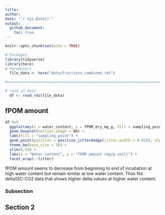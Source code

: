 ```yaml
---
title: 
author: 
date: "`r Sys.Date()`"
output: 
  github_document:
    toc: true
---
```


```r
knitr::opts_chunk$set(echo = TRUE)
```

```r
# Packages
library(tidyverse)
library(here)
# Parameters
  file_data <- here("data/fractions_combined.rds")

#===============================================================================

# read in data
  df <- read_rds(file_data) 

```

## fPOM amount
```r
df %>% 
  ggplot(aes(x = water_content, y = fPOM_dry_mg_g, fill = sampling_point)) +
  geom_boxplot(outlier.shape = NA) + 
  labs(fill = "sampling_point") + 
  geom_point(position = position_jitterdodge(jitter.width = 0.025), alpha = 0.3, size = 2) +
  theme_bw(base_size = 16) + 
  ylim(0,50) + 
  labs(x = "Water content", y = "fPOM amount (mg/g soil)") +
  facet_wrap(.~litter)
```

fPOM amount seems to decrease from begininng to end of incubation at high water content but remain similar at low water content. Thos fits delta13C-CO2 data that shows higher delta values at higher water content.

### Subsection

## Section 2

